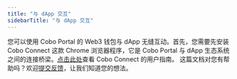 ```yaml
---
title: "与 dApp 交互"
sidebarTitle: "与 dApp 交互"
---
```


您可以使用 Cobo Portal 的 Web3 钱包与 dApp 无缝互动。首先，您需要先安装 Cobo Connect 这款 Chrome 浏览器程序，它是 Cobo Portal 与 dApp 生态系统之间的连接桥梁。[点击此处](/cn/cobo-connect/set-up)查看 Cobo Connect 的用户指南。
<Tip>这篇文档对您有帮助吗？欢迎[提交反馈](https://forms.zohopublic.com/cobo/form/DocumentFeedbackForm/formperma/QvLOhxJv1_JMsJ-1dleZ8Itb_7rzN-LtgvsDdxosoVI)，让我们知道您的想法。</Tip>
